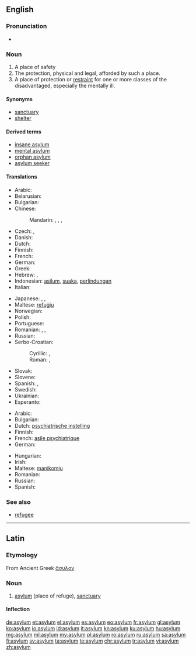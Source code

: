 ==English==

===Pronunciation===
* {{audio|en-us-asylum.ogg|Audio (US)}}

===Noun===
{{en-noun}}

# A place of safety
# The protection, physical and legal, afforded by such a place.
# A place of protection or [[restraint]] for one or more classes of the disadvantaged, especially the mentally ill.

====Synonyms====
* [[sanctuary]]
* [[shelter]]

====Derived terms====
* [[insane asylum]]
* [[mental asylum]]
* [[orphan asylum]]
* [[asylum seeker]]

====Translations====
{{trans-top|place of safety}}
* Arabic: {{t-|ar|ملجأ|m|tr=maljaʔ}}
* Belarusian: {{t-|be|прытулак|m|tr=prytúlak}}
* Bulgarian: {{t+|bg|убежище|n|tr=ubežište}}
* Chinese:
*: Mandarin: {{t|cmn|庇護|sc=Hani}},  {{t|cmn|庇护|tr=bìhù|sc=Hani}},  {{t|cmn|避難所|sc=Hani}},  {{t|cmn|避难所|tr=bìnànsuǒ|sc=Hani}}
* Czech: {{t+|cs|útočiště|n}},  {{t+|cs|azyl|m}}
* Danish: {{t+|da|asyl|n}}
* Dutch: {{t+|nl|asiel|n}}
* Finnish: {{t+|fi|turvapaikka}}
* French: {{t+|fr|asile|m}}
* German: {{t+|de|Asyl|m}}
* Greek: {{t+|el|άσυλο}}
* Hebrew: {{t-|he|הקדש|tr=hekdeish}},  {{t-|he|מדיני}}
* Indonesian: [[asilum]], [[suaka]], [[lindung|perlindungan]]
* Italian: {{t+|it|asilo|m}}
{{trans-mid}}
* Japanese: {{t-|ja|アジール|tr=ajīru}}, {{t-|ja|避難所|tr=hinan-jo}}, {{t-|ja|養護施設|tr=yōgo-sisetsu}}
* Maltese: [[refuġju]]
* Norwegian: {{t-|no|asyl|c}}
* Polish: {{t+|pl|azyl|m}}
* Portuguese: {{t+|pt|asilo|m}}
* Romanian: {{t-|ro|azil|n}}, {{t+|ro|adăpost|n}}, {{t-|ro|sanctuar|n}}
* Russian: {{t+|ru|убежище|n|tr=ubéžišče}}
* Serbo-Croatian:
*: Cyrillic: {{t-|sh|азил|m|sc=Cyrl}},  {{t-|sh|уточиште|n|sc=Cyrl}}
*: Roman: {{t-|sh|azil|m}},  {{t-|sh|utočište|n}}
* Slovak: {{t-|sk|azyl|m}}
* Slovene: {{t+|sl|azil|m}}
* Spanish: {{t-|es|asilo|m}}, {{t+|es|santuario|m}}
* Swedish: {{t+|sv|asyl|c}}
* Ukrainian: {{t+|uk|притулок|m|tr=prytúlok}}
* Esperanto: {{t-|eo|azilo}}
{{trans-bottom}}

{{trans-top|Mental asylum}}
* Arabic: {{t-|ar|لجوء|m|tr=lujuuʔ}}
* Bulgarian: {{t-|bg|лудница}}
* Dutch: [[psychiatrische instelling]] {{f}}
* Finnish: {{t+|fi|mielisairaala}}
* French: [[asile psychiatrique]] {{m}}
* German: {{t-|de|psychiatrische Anstalt|f}}
{{trans-mid}}
* Hungarian: {{t+|hu|elmegyógyintézet}}
* Irish: {{t-|ga|gealtlann|f}}
* Maltese: [[manikomju]]
* Romanian: {{t-|ro|azil|n}}
* Russian: {{t-|ru|психиатрическая больница|f|tr=psixiatríčeskaja bol'níca}}
* Spanish: {{t+|es|manicomio|m}}
{{trans-bottom}}

===See also===

* [[refugee]]

----

==Latin==

===Etymology===
From Ancient Greek [[ἄσυλον]]

===Noun===
{{la-noun|asȳlum|asyli|asȳlī|n|second}}

# [[#English|asylum]] (place of refuge), [[sanctuary]]

====Inflection====
{{la-decl-2nd-N|asȳl}}

[[de:asylum]]
[[et:asylum]]
[[el:asylum]]
[[es:asylum]]
[[eo:asylum]]
[[fr:asylum]]
[[gl:asylum]]
[[ko:asylum]]
[[io:asylum]]
[[id:asylum]]
[[it:asylum]]
[[kn:asylum]]
[[ku:asylum]]
[[hu:asylum]]
[[mg:asylum]]
[[ml:asylum]]
[[my:asylum]]
[[pl:asylum]]
[[ro:asylum]]
[[ru:asylum]]
[[sa:asylum]]
[[fi:asylum]]
[[sv:asylum]]
[[ta:asylum]]
[[te:asylum]]
[[chr:asylum]]
[[tr:asylum]]
[[vi:asylum]]
[[zh:asylum]]